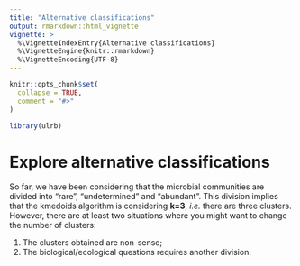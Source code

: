 ```yaml
---
title: "Alternative classifications"
output: rmarkdown::html_vignette
vignette: >
  %\VignetteIndexEntry{Alternative classifications}
  %\VignetteEngine{knitr::rmarkdown}
  %\VignetteEncoding{UTF-8}
---
```


```r
knitr::opts_chunk$set(
  collapse = TRUE,
  comment = "#>"
)
```

```r
library(ulrb)
```


# Explore alternative classifications

So far, we have been considering that the microbial communities are divided into "rare", "undetermined" and "abundant". This division implies that the kmedoids algorithm is considering **k=3**, *i.e.* there are three clusters. However, there are at least two situations where you might want to change the number of clusters:

1. The clusters obtained are non-sense;
2. The biological/ecological questions requires another division.






